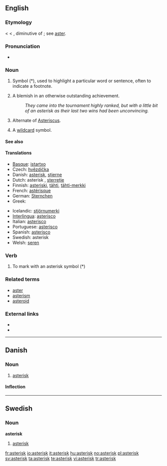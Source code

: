 {{also|Asterix}}
==English==

===Etymology===
< {{LL.}} {{term|asteriscus}} < {{etyl|grc}} {{term|ἀστερίσκος|tr=asteriskos|sc=polytonic||a little star, asterisk, used in manuscripts to mark passages}}, diminutive of {{term|ἀστήρ|tr=aster|sc=polytonic||a star}}; see [[aster]].

===Pronunciation===
* {{audio|en-us-asterisk.ogg|Audio (US)}}

===Noun===
{{en-noun}}

# Symbol (*), used to highlight a particular word or sentence, often to indicate a footnote.
# {{context|sports|US}} A blemish in an otherwise outstanding achievement.
#: ''They came into the tournament highly ranked, but with a little bit of an asterisk as their last two wins had been unconvincing.''
# {{biology}} Alternate of [[Asteriscus]].
# {{computing}} A [[wildcard]] symbol.

====See also====
{{typography marks}}

====Translations====
{{trans-top|symbol used to highlight words or sentences}}
* [[Basque]]: [[istartxo]]
* Czech: [[hvězdička]] {{f}}
* Danish: [[#Danish|asterisk]], [[stjerne]]
* Dutch: asterisk {{f}}, [[sterretje]] {{n}}
* Finnish: [[asteriski]], [[tähti]], [[tähti-merkki]]
* French: [[astérisque]] {{m}}
* German: [[Sternchen]] {{n}}
* Greek: {{t|el|αστερίσκος|m}}
{{trans-mid}}
* Icelandic: [[stjörnumerki]] {{n}}
* [[Interlingua]]: [[asterisco]]
* Italian: [[asterisco]] {{m}}
* Portuguese: [[asterisco]] {{m}}
* Spanish: [[asterisco]] {{m}}
* Swedish: asterisk {{c}}
* Welsh: [[seren]] {{f}}
{{trans-bottom}}

===Verb===
{{en-verb}}

# To mark with an asterisk symbol (*)

===Related terms===
* [[aster]]
* [[asterism]]
* [[asteroid]]

===External links===
* {{R:Webster 1913}}
* {{R:Century 1911}}

----

==Danish==
{{wikipedia|lang=da}}

===Noun===
{{da-noun|en|er}}

# [[#English|asterisk]]

====Inflection====
{{da-noun-infl|en|er}}

----

==Swedish==

===Noun===
{{sv-noun-reg-er}}
'''asterisk''' {{c}}

# [[#English|asterisk]]

[[fr:asterisk]]
[[io:asterisk]]
[[it:asterisk]]
[[hu:asterisk]]
[[no:asterisk]]
[[pl:asterisk]]
[[sv:asterisk]]
[[ta:asterisk]]
[[te:asterisk]]
[[vi:asterisk]]
[[tr:asterisk]]